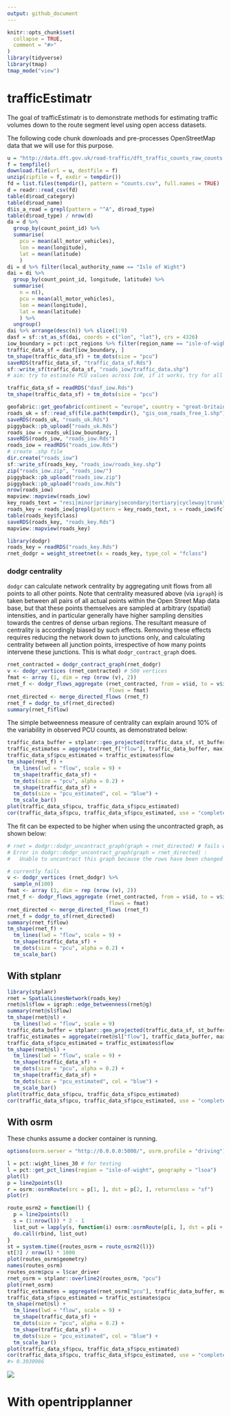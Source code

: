 ```yaml
---
output: github_document
---
```


<!-- README.md is generated from README.Rmd. Please edit that file -->

```r
knitr::opts_chunk$set(
  collapse = TRUE,
  comment = "#>"
)
library(tidyverse)
library(tmap)
tmap_mode("view")
```

# trafficEstimatr

<!-- badges: start -->
<!-- badges: end -->

The goal of trafficEstimatr is to demonstrate methods for estimating traffic volumes down to the route segment level using open access datasets.

The following code chunk downloads and pre-processes OpenStreetMap data that we will use for this purpose.

```r
u = "http://data.dft.gov.uk/road-traffic/dft_traffic_counts_raw_counts.zip"
f = tempfile()
download.file(url = u, destfile = f)
unzip(zipfile = f, exdir = tempdir())
fd = list.files(tempdir(), pattern = "counts.csv", full.names = TRUE)
d = readr::read_csv(fd)
table(d$road_category)
table(d$road_name)
d$is_a_road = grepl(pattern = "^A", d$road_type)
table(d$road_type) / nrow(d)
da = d %>% 
  group_by(count_point_id) %>% 
  summarise(
    pcu = mean(all_motor_vehicles),
    lon = mean(longitude),
    lat = mean(latitude)
    )
di = d %>% filter(local_authority_name == "Isle of Wight")
dai = di %>% 
  group_by(count_point_id, longitude, latitude) %>% 
  summarise(
    n = n(),
    pcu = mean(all_motor_vehicles),
    lon = mean(longitude),
    lat = mean(latitude)
    ) %>% 
  ungroup()
dai %>% arrange(desc(n)) %>% slice(1:9)
dasf = sf::st_as_sf(dai, coords = c("lon", "lat"), crs = 4326)
iow_boundary = pct::pct_regions %>% filter(region_name == "isle-of-wight")
traffic_data_sf = dasf[iow_boundary, ]
tm_shape(traffic_data_sf) + tm_dots(size = "pcu")
saveRDS(traffic_data_sf, "traffic_data_sf.Rds")
sf::write_sf(traffic_data_sf, "roads_iow/traffic_data.shp")
# aim: try to estimate PCU values across IoW, if it works, try for all of UK (big data)
```

```r
traffic_data_sf = readRDS("dasf_iow.Rds")
tm_shape(traffic_data_sf) + tm_dots(size = "pcu")
```

```r
geofabric::get_geofabric(continent = "europe", country = "great-britain", region = "england")
roads_uk = sf::read_sf(file.path(tempdir(), "gis_osm_roads_free_1.shp"))
saveRDS(roads_uk, "roads_uk.Rds")
piggyback::pb_upload("roads_uk.Rds")
roads_iow = roads_uk[iow_boundary, ]
saveRDS(roads_iow, "roads_iow.Rds")
roads_iow = readRDS("roads_iow.Rds")
# create .shp file
dir.create("roads_iow")
sf::write_sf(roads_key, "roads_iow/roads_key.shp")
zip("roads_iow.zip", "roads_iow/")
piggyback::pb_upload("roads_iow.zip")
piggyback::pb_upload("roads_iow.Rds")
nrow(roads_iow)
mapview::mapview(roads_iow)
key_roads_text = "resi|minor|primary|secondary|tertiary|cycleway|trunk"
roads_key = roads_iow[grepl(pattern = key_roads_text, x = roads_iow$fclass), ]
table(roads_key$fclass)
saveRDS(roads_key, "roads_key.Rds")
mapview::mapview(roads_key)
```


```r
library(dodgr)
roads_key = readRDS("roads_key.Rds")
rnet_dodgr = weight_streetnet(x = roads_key, type_col = "fclass")
```

### dodgr centrality

`dodgr` can calculate network centrality by aggregating unit flows from all
points to all other points. Note that centrality measured above (via `igraph`)
is taken between all pairs of all actual points within the Open Street Map data
base, but that these points themselves are sampled at arbitrary (spatial)
intensities, and in particular generally have higher sampling densities towards
the centres of dense urban regions. The resultant measure of centrality is
accordingly biased by such effects. Removing these effects requires reducing
the network down to junctions only, and calculating centrality between all
junction points, irrespective of how many points intervene these junctions.
This is what `dodgr_contract_graph` does.

```r
rnet_contracted = dodgr_contract_graph(rnet_dodgr)
v <- dodgr_vertices (rnet_contracted) # 500 vertices
fmat <- array (1, dim = rep (nrow (v), 2))
rnet_f <- dodgr_flows_aggregate (rnet_contracted, from = v$id, to = v$id,
                                 flows = fmat)
rnet_directed <- merge_directed_flows (rnet_f)
rnet_f = dodgr_to_sf(rnet_directed)
summary(rnet_f$flow)
```

The simple betweenness measure of centrality can explain around 10% of the variability in observed PCU counts, as demonstrated below:

```r
traffic_data_buffer = stplanr::geo_projected(traffic_data_sf, st_buffer, dist = 200)
traffic_estimates = aggregate(rnet_f["flow"], traffic_data_buffer, max) 
traffic_data_sf$pcu_estimated = traffic_estimates$flow
tm_shape(rnet_f) +
  tm_lines(lwd = "flow", scale = 9) +
  tm_shape(traffic_data_sf) +
  tm_dots(size = "pcu", alpha = 0.2) +
  tm_shape(traffic_data_sf) +
  tm_dots(size = "pcu_estimated", col = "blue") +
  tm_scale_bar()
plot(traffic_data_sf$pcu, traffic_data_sf$pcu_estimated)
cor(traffic_data_sf$pcu, traffic_data_sf$pcu_estimated, use = "complete.obs")^2
```

The fit can be expected to be higher when using the uncontracted graph, as shown below:

```r
# rnet = dodgr::dodgr_uncontract_graph(graph = rnet_directed) # fails with:
# Error in dodgr::dodgr_uncontract_graph(graph = rnet_directed) : 
#   Unable to uncontract this graph because the rows have been changed
```

```r
# currently fails
v <- dodgr_vertices (rnet_dodgr) %>% 
  sample_n(100)
fmat <- array (1, dim = rep (nrow (v), 2))
rnet_f <- dodgr_flows_aggregate (rnet_contracted, from = v$id, to = v$id,
                                 flows = fmat)
rnet_directed <- merge_directed_flows (rnet_f)
rnet_f = dodgr_to_sf(rnet_directed)
summary(rnet_f$flow)
tm_shape(rnet_f) +
  tm_lines(lwd = "flow", scale = 9) +
  tm_shape(traffic_data_sf) +
  tm_dots(size = "pcu", alpha = 0.2) +
  tm_scale_bar()

```

## With stplanr

```r
library(stplanr)
rnet = SpatialLinesNetwork(roads_key)
rnet@sl$flow = igraph::edge_betweenness(rnet@g)
summary(rnet@sl$flow)
tm_shape(rnet@sl) +
  tm_lines(lwd = "flow", scale = 9)
traffic_data_buffer = stplanr::geo_projected(traffic_data_sf, st_buffer, dist = 100)
traffic_estimates = aggregate(rnet@sl["flow"], traffic_data_buffer, max) 
traffic_data_sf$pcu_estimated = traffic_estimates$flow
tm_shape(rnet@sl) +
  tm_lines(lwd = "flow", scale = 9) +
  tm_shape(traffic_data_sf) +
  tm_dots(size = "pcu", alpha = 0.2) +
  tm_shape(traffic_data_sf) +
  tm_dots(size = "pcu_estimated", col = "blue") +
  tm_scale_bar()
plot(traffic_data_sf$pcu, traffic_data_sf$pcu_estimated)
cor(traffic_data_sf$pcu, traffic_data_sf$pcu_estimated, use = "complete.obs")^2
```

## With osrm

These chunks assume a docker container is running.

```r
options(osrm.server = "http://0.0.0.0:5000/", osrm.profile = "driving")

l = pct::wight_lines_30 # for testing
l = pct::get_pct_lines(region = "isle-of-wight", geography = "lsoa")
plot(l)
p = line2points(l)
r = osrm::osrmRoute(src = p[1, ], dst = p[2, ], returnclass = "sf")
plot(r)
```

```r
route_osrm2 = function(l) {
  p = line2points(l)
  s = (1:nrow(l)) * 2 - 1
  list_out = lapply(s, function(i) osrm::osrmRoute(p[i, ], dst = p[i + 1, ], returnclass = "sf"))
  do.call(rbind, list_out)
}
st = system.time({routes_osrm = route_osrm2(l)})
st[3] / nrow(l) * 1000
plot(routes_osrm$geometry)
names(routes_osrm)
routes_osrm$pcu = l$car_driver
rnet_osrm = stplanr::overline2(routes_osrm, "pcu")
plot(rnet_osrm)
traffic_estimates = aggregate(rnet_osrm["pcu"], traffic_data_buffer, max) 
traffic_data_sf$pcu_estimated = traffic_estimates$pcu
tm_shape(rnet@sl) +
  tm_lines(lwd = "flow", scale = 9) +
  tm_shape(traffic_data_sf) +
  tm_dots(size = "pcu", alpha = 0.2) +
  tm_shape(traffic_data_sf) +
  tm_dots(size = "pcu_estimated", col = "blue") +
  tm_scale_bar()
plot(traffic_data_sf$pcu, traffic_data_sf$pcu_estimated)
cor(traffic_data_sf$pcu, traffic_data_sf$pcu_estimated, use = "complete.obs")^2
#> 0.3930986
```

![](osrm-rnet.png)

# With opentripplanner


